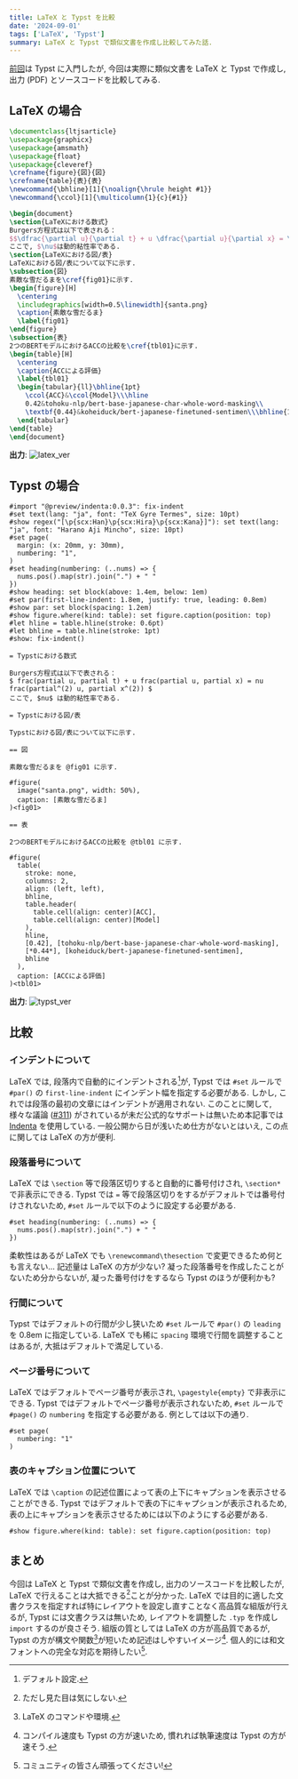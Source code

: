 ```yaml
---
title: LaTeX と Typst を比較
date: '2024-09-01'
tags: ['LaTeX', 'Typst']
summary: LaTeX と Typst で類似文書を作成し比較してみた話.
---
```


[前回](20240831-2)は Typst に入門したが, 今回は実際に類似文書を LaTeX と Typst で作成し, 出力 (PDF) とソースコードを比較してみる.

## LaTeX の場合

```latex:sample.tex
\documentclass{ltjsarticle}
\usepackage{graphicx}
\usepackage{amsmath} 
\usepackage{float}
\usepackage{cleveref}
\crefname{figure}{図}{図}
\crefname{table}{表}{表}
\newcommand{\bhline}[1]{\noalign{\hrule height #1}}
\newcommand{\ccol}[1]{\multicolumn{1}{c}{#1}}

\begin{document}
\section{LaTeXにおける数式}
Burgers方程式は以下で表される：
$$\dfrac{\partial u}{\partial t} + u \dfrac{\partial u}{\partial x} = \nu \dfrac{\partial^{2} u}{\partial x^{2}}$$
ここで, $\nu$は動的粘性率である.
\section{LaTeXにおける図/表}
LaTeXにおける図/表について以下に示す.
\subsection{図}
素敵な雪だるまを\cref{fig01}に示す.
\begin{figure}[H]
  \centering
  \includegraphics[width=0.5\linewidth]{santa.png}
  \caption{素敵な雪だるま}
  \label{fig01}
\end{figure}
\subsection{表}
2つのBERTモデルにおけるACCの比較を\cref{tbl01}に示す.
\begin{table}[H]
  \centering
  \caption{ACCによる評価}
  \label{tbl01}
  \begin{tabular}{ll}\bhline{1pt}
    \ccol{ACC}&\ccol{Model}\\\hline
    0.42&tohoku-nlp/bert-base-japanese-char-whole-word-masking\\
    \textbf{0.44}&koheiduck/bert-japanese-finetuned-sentimen\\\bhline{1pt}
  \end{tabular}
\end{table}
\end{document}
```

**出力**:
![latex_ver](/static/images/latex/latex_ver.png)

## Typst の場合

```typst:sample.typ
#import "@preview/indenta:0.0.3": fix-indent
#set text(lang: "ja", font: "TeX Gyre Termes", size: 10pt)
#show regex("[\p{scx:Han}\p{scx:Hira}\p{scx:Kana}]"): set text(lang: "ja", font: "Harano Aji Mincho", size: 10pt)
#set page(
  margin: (x: 20mm, y: 30mm),
  numbering: "1",
)
#set heading(numbering: (..nums) => {
  nums.pos().map(str).join(".") + " "
})
#show heading: set block(above: 1.4em, below: 1em)
#set par(first-line-indent: 1.8em, justify: true, leading: 0.8em)
#show par: set block(spacing: 1.2em)
#show figure.where(kind: table): set figure.caption(position: top)
#let hline = table.hline(stroke: 0.6pt)
#let bhline = table.hline(stroke: 1pt)
#show: fix-indent()

= Typstにおける数式

Burgers方程式は以下で表される：
$ frac(partial u, partial t) + u frac(partial u, partial x) = nu frac(partial^(2) u, partial x^(2)) $
ここで, $nu$ は動的粘性率である.

= Typstにおける図/表

Typstにおける図/表について以下に示す.

== 図

素敵な雪だるまを @fig01 に示す.

#figure(
  image("santa.png", width: 50%),
  caption: [素敵な雪だるま]
)<fig01>

== 表

2つのBERTモデルにおけるACCの比較を @tbl01 に示す.

#figure(
  table(
    stroke: none,
    columns: 2,
    align: (left, left),
    bhline,
    table.header(
      table.cell(align: center)[ACC], 
      table.cell(align: center)[Model]
    ),
    hline,
    [0.42], [tohoku-nlp/bert-base-japanese-char-whole-word-masking],
    [*0.44*], [koheiduck/bert-japanese-finetuned-sentimen],
    bhline
  ),
  caption: [ACCによる評価]
)<tbl01>
```

**出力**:
![typst_ver](/static/images/typst/typst_ver.png)

## 比較

### インデントについて

LaTeX では, 段落内で自動的にインデントされる[^1]が, Typst では `#set` ルールで `#par()` の `first-line-indent` にインデント幅を指定する必要がある. 
しかし, これでは段落の最初の文章にはインデントが適用されない. 
このことに関して, 様々な議論 ([#311](https://github.com/typst/typst/issues/311)) がされているが未だ公式的なサポートは無いため本記事では [Indenta](https://github.com/flaribbit/indenta) を使用している. 
一般公開から日が浅いため仕方がないとはいえ, この点に関しては LaTeX の方が便利. 

### 段落番号について

LaTeX では `\section` 等で段落区切りすると自動的に番号付けされ, `\section*` で非表示にできる. Typst では `=` 等で段落区切りをするがデフォルトでは番号付けされないため, `#set` ルールで以下のように設定する必要がある. 

```typst
#set heading(numbering: (..nums) => {
  nums.pos().map(str).join(".") + " "
})
```

柔軟性はあるが LaTeX でも `\renewcommand\thesection` で変更できるため何とも言えない... 記述量は LaTeX の方が少ない? 
凝った段落番号を作成したことがないため分からないが, 凝った番号付けをするなら Typst のほうが便利かも?

### 行間について

Typst ではデフォルトの行間が少し狭いため `#set` ルールで `#par()` の `leading` を 0.8em に指定している. LaTeX でも稀に `spacing` 環境で行間を調整することはあるが, 大抵はデフォルトで満足している. 

### ページ番号について

LaTeX ではデフォルトでページ番号が表示され, `\pagestyle{empty}` で非表示にできる. Typst ではデフォルトでページ番号が表示されないため, `#set` ルールで `#page()` の `numbering` を指定する必要がある. 例としては以下の通り. 

```typst
#set page(
  numbering: "1"
)
```

### 表のキャプション位置について

LaTeX では `\caption` の記述位置によって表の上下にキャプションを表示させることができる. Typst ではデフォルトで表の下にキャプションが表示されるため, 表の上にキャプションを表示させるためには以下のようにする必要がある.

```typst
#show figure.where(kind: table): set figure.caption(position: top)
```

## まとめ

今回は LaTeX と Typst で類似文書を作成し, 出力のソースコードを比較したが, LaTeX で行えることは大抵できる[^2]ことが分かった. 
LaTeX では目的に適した文書クラスを指定すれば特にレイアウトを設定し直すことなく高品質な組版が行えるが, Typst には文書クラスは無いため, レイアウトを調整した `.typ` を作成し `import` するのが良さそう. 
組版の質としては LaTeX の方が高品質であるが, Typst の方が構文や関数[^3]が短いため記述はしやすいイメージ[^4]. 
個人的には和文フォントへの完全な対応を期待したい[^5].

[^1]: デフォルト設定.
[^2]: ただし見た目は気にしない.
[^3]: LaTeX のコマンドや環境.
[^4]: コンパイル速度も Typst の方が速いため, 慣れれば執筆速度は Typst の方が速そう.
[^5]: コミュニティの皆さん頑張ってください!